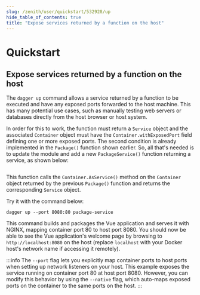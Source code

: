 ```yaml
---
slug: /zenith/user/quickstart/532928/up
hide_table_of_contents: true
title: "Expose services returned by a function on the host"
---
```


# Quickstart

## Expose services returned by a function on the host

The `dagger up` command allows a service returned by a function to be executed and have any exposed ports forwarded to the host machine. This has many potential use cases, such as manually testing web servers or databases directly from the host browser or host system.

In order for this to work, the function must return a `Service` object and the associated `Container` object must have the `Container.withExposedPort` field defining one or more exposed ports. The second condition is already implemented in the `Package()` function shown earlier. So, all that's needed is to update the module and add a new `PackageService()` function returning a service, as shown below:

```go file=snippets/up/main.go
```

This function calls the `Container.AsService()` method on the `Container` object returned by the previous `Package()` function and returns the corresponding `Service` object.

Try it with the command below:

```shell
dagger up --port 8080:80 package-service
```

This command builds and packages the Vue application and serves it with NGINX, mapping container port 80 to host port 8080. You should now be able to see the Vue application's welcome page by browsing to `http://localhost:8080` on the host (replace `localhost` with your Docker host's network name if accessing it remotely).

:::info
The `--port` flag lets you explicitly map container ports to host ports when setting up network listeners on your host. This example exposes the service running on container port 80 at host port 8080. However, you can modify this behavior by using the `--native` flag, which auto-maps exposed ports on the container to the same ports on the host.
:::
